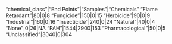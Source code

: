 "chemical_class"|"End Points"|"Samples"|"Chemicals"
"Flame Retardant"|80|0|8
"Fungicide"|150|0|15
"Herbicide"|90|0|9
"Industrial"|160|0|16
"Insecticide"|240|0|24
"Natural"|40|0|4
"None"|0|26|NA
"PAH"|1544|2900|153
"Pharmacological"|50|0|5
"Unclassified"|3040|0|304
